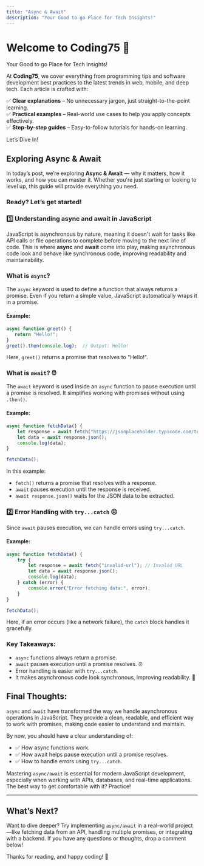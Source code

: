 ```yaml
---
title: "Async & Await"
description: "Your Good to go Place for Tech Insights!"
---
```



# Welcome to **Coding75** 🚀  
Your Good to go Place for Tech Insights!

At **Coding75**, we cover everything from programming tips and software development best practices to the latest trends in web, mobile, and deep tech. Each article is crafted with:

✅ **Clear explanations** – No unnecessary jargon, just straight-to-the-point learning.  
✅ **Practical examples** – Real-world use cases to help you apply concepts effectively.  
✅ **Step-by-step guides** – Easy-to-follow tutorials for hands-on learning.

<Callout emoji="🚣">Let’s Dive In!</Callout>

## Exploring **Async & Await**

In today’s post, we’re exploring **Async & Await** — why it matters, how it works, and how you can master it. Whether you're just starting or looking to level up, this guide will provide everything you need.

### Ready? Let’s get started!
### 1️⃣ Understanding **async and await** in JavaScript

JavaScript is asynchronous by nature, meaning it doesn't wait for tasks like API calls or file operations to complete before moving to the next line of code. This is where **async** and **await** come into play, making asynchronous code look and behave like synchronous code, improving readability and maintainability.

### What is `async`?

The `async` keyword is used to define a function that always returns a promise. Even if you return a simple value, JavaScript automatically wraps it in a promise.

#### Example:

```javascript
async function greet() {  
   return "Hello!";
}
greet().then(console.log);  // Output: Hello!
```

Here, `greet()` returns a promise that resolves to "Hello!".
### What is `await`? ⏰

The `await` keyword is used inside an `async` function to pause execution until a promise is resolved. It simplifies working with promises without using `.then()`.

#### Example:

```javascript
async function fetchData() {
    let response = await fetch("https://jsonplaceholder.typicode.com/todos/1");
    let data = await response.json();
    console.log(data);
}

fetchData();
```

In this example:

- `fetch()` returns a promise that resolves with a response.
- `await` pauses execution until the response is received.
- `await response.json()` waits for the JSON data to be extracted.

### 2️⃣ Error Handling with `try...catch` 😣

Since `await` pauses execution, we can handle errors using `try...catch`.

#### Example:

```javascript
async function fetchData() {
    try {
        let response = await fetch("invalid-url"); // Invalid URL
        let data = await response.json();
        console.log(data);
    } catch (error) {
        console.error("Error fetching data:", error);
    }
}

fetchData();
```

Here, if an error occurs (like a network failure), the `catch` block handles it gracefully.

### Key Takeaways:

- `async` functions always return a promise.
- `await` pauses execution until a promise resolves. ⏰
- Error handling is easier with `try...catch`.
- It makes asynchronous code look synchronous, improving readability. 🧾

## Final Thoughts:

`async` and `await` have transformed the way we handle asynchronous operations in JavaScript. They provide a clean, readable, and efficient way to work with promises, making code easier to understand and maintain.

By now, you should have a clear understanding of:
- ✅ How async functions work.
- ✅ How await helps pause execution until a promise resolves.
- ✅ How to handle errors using `try...catch`.

Mastering `async/await` is essential for modern JavaScript development, especially when working with APIs, databases, and real-time applications. The best way to get comfortable with it? Practice!

---

## What’s Next?

Want to dive deeper? Try implementing `async/await` in a real-world project—like fetching data from an API, handling multiple promises, or integrating with a backend. If you have any questions or thoughts, drop a comment below!

Thanks for reading, and happy coding! 🚀
